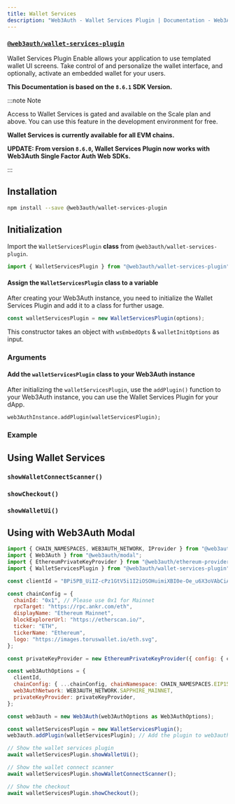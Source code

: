 ```yaml
---
title: Wallet Services
description: "Web3Auth - Wallet Services Plugin | Documentation - Web3Auth"
---
```



### [`@web3auth/wallet-services-plugin`](https://npmjs.com/package/@web3auth/wallet-services-plugin)

Wallet Services Plugin Enable allows your application to use templated wallet UI screens. Take
control of and personalize the wallet interface, and optionally, activate an embedded wallet for
your users.

**This Documentation is based on the `8.6.1` SDK Version.**

:::note Note

Access to Wallet Services is gated and available on the Scale plan and above. You can use this
feature in the development environment for free.

**Wallet Services is currently available for all EVM chains.**

**UPDATE: From version `8.6.0`, Wallet Services Plugin now works with Web3Auth Single Factor Auth
Web SDKs.**

:::

## Installation

```bash npm2yarn
npm install --save @web3auth/wallet-services-plugin
```

## Initialization

Import the `WalletServicesPlugin` **class** from `@web3auth/wallet-services-plugin`.

```javascript
import { WalletServicesPlugin } from "@web3auth/wallet-services-plugin";
```

#### Assign the `WalletServicesPlugin` class to a variable

After creating your Web3Auth instance, you need to initialize the Wallet Services Plugin and add it
to a class for further usage.

```javascript
const walletServicesPlugin = new WalletServicesPlugin(options);
```

This constructor takes an object with `wsEmbedOpts` & `walletInitOptions` as input.

### Arguments

<PluginConfig />

#### Add the `walletServicesPlugin` class to your Web3Auth instance

After initializing the `walletServicesPlugin`, use the `addPlugin()` function to your Web3Auth
instance, you can use the Wallet Services Plugin for your dApp.

```
web3AuthInstance.addPlugin(walletServicesPlugin);
```

### Example

<PluginsExample />

## Using Wallet Services

### `showWalletConnectScanner()`

<ShowWCScanner />

### `showCheckout()`

<ShowCheckout />

### `showWalletUi()`

<ShowWalletUi />

## Using with Web3Auth Modal

```javascript
import { CHAIN_NAMESPACES, WEB3AUTH_NETWORK, IProvider } from "@web3auth/base";
import { Web3Auth } from "@web3auth/modal";
import { EthereumPrivateKeyProvider } from "@web3auth/ethereum-provider";
import { WalletServicesPlugin } from "@web3auth/wallet-services-plugin";

const clientId = "BPi5PB_UiIZ-cPz1GtV5i1I2iOSOHuimiXBI0e-Oe_u6X3oVAbCiAZOTEBtTXw4tsluTITPqA8zMsfxIKMjiqNQ";

const chainConfig = {
  chainId: "0x1", // Please use 0x1 for Mainnet
  rpcTarget: "https://rpc.ankr.com/eth",
  displayName: "Ethereum Mainnet",
  blockExplorerUrl: "https://etherscan.io/",
  ticker: "ETH",
  tickerName: "Ethereum",
  logo: "https://images.toruswallet.io/eth.svg",
};

const privateKeyProvider = new EthereumPrivateKeyProvider({ config: { chainConfig } });

const web3AuthOptions = {
  clientId,
  chainConfig: { ...chainConfig, chainNamespace: CHAIN_NAMESPACES.EIP155 },
  web3AuthNetwork: WEB3AUTH_NETWORK.SAPPHIRE_MAINNET,
  privateKeyProvider: privateKeyProvider,
};

const web3auth = new Web3Auth(web3AuthOptions as Web3AuthOptions);

const walletServicesPlugin = new WalletServicesPlugin();
web3auth.addPlugin(walletServicesPlugin); // Add the plugin to web3auth

// Show the wallet services plugin
await walletServicesPlugin.showWalletUi();

// Show the wallet connect scanner
await walletServicesPlugin.showWalletConnectScanner();

// Show the checkout
await walletServicesPlugin.showCheckout();
```
